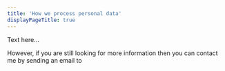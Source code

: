 ```yaml
---
title: 'How we process personal data'
displayPageTitle: true
---
```



<Container>

Text here...

However, if you are still looking for more information then you can contact me by sending an email to <Email />

</Container>

<PageOffset />
